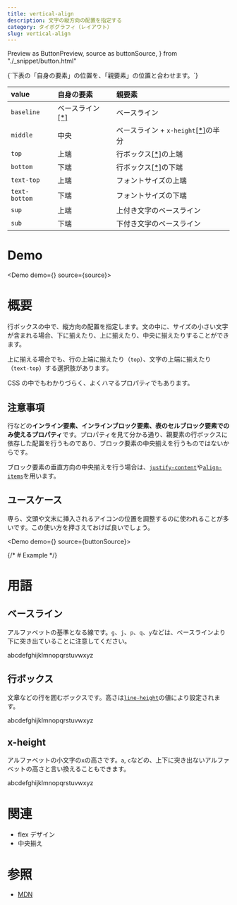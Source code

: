 ```yaml
---
title: vertical-align
description: 文字の縦方向の配置を指定する
category: タイポグラフィ（レイアウト）
slug: vertical-align
---
```


  Preview as ButtonPreview,
  source as buttonSource,
} from "./_snippet/button.html"

<p className="text-sm text-twhite-200">
  {`下表の「自身の要素」の位置を、「親要素」の位置と合わせます。`}
</p>

| value         | 自身の要素                        | 親要素                                           |
| :------------ | :-------------------------------- | :----------------------------------------------- |
| `baseline`    | ベースライン[[\*]](#ベースライン) | ベースライン                                     |
| `middle`      | 中央                              | ベースライン + `x-height`[[\*]](#x-height)の半分 |
| `top`         | 上端                              | 行ボックス[[\*]](#行ボックス)の上端              |
| `bottom`      | 下端                              | 行ボックス[[\*]](#行ボックス)の下端              |
| `text-top`    | 上端                              | フォントサイズの上端                             |
| `text-bottom` | 下端                              | フォントサイズの下端                             |
| `sup`         | 上端                              | 上付き文字のベースライン                         |
| `sub`         | 下端                              | 下付き文字のベースライン                         |

# Demo

<Demo demo={<Preview />} source={source}>
  <Snippet />
</Demo>

# 概要

行ボックスの中で、縦方向の配置を指定します。文の中に、サイズの小さい文字が含まれる場合、<span className="align-bottom text-sm bg-sky-400/30">下に揃えたり</span>、<span className="align-top text-sm bg-sky-400/30">上に揃えたり</span>、<span className="align-middle text-sm bg-sky-400/30">中央に揃えたり</span>することができます。

上に揃える場合でも、<span className="align-top text-xs bg-sky-400/30">行の上端に揃えたり</span>（`top`）、<span className="align-text-top text-xs bg-sky-400/30">文字の上端に揃えたり</span>（`text-top`）する選択肢があります。

<span className="text-sm text-twhite-50">
  CSS の中でもわかりづらく、よくハマるプロパティでもあります。
</span>

## 注意事項

行などの**インライン要素、インラインブロック要素、表のセルブロック要素でのみ使えるプロパティ**です。プロパティを見て分かる通り、親要素の行ボックスに依存した配置を行うものであり、ブロック要素の中央揃えを行うものではないからです。

ブロック要素の垂直方向の中央揃えを行う場合は、[`justify-content`](/justify-content)や[`align-items`](/align-items)を用います。

## ユースケース

専ら、文頭や文末に挿入されるアイコンの位置を調整するのに使われることが多いです。この使い方を押さえておけば良いでしょう。

<Demo demo={<ButtonPreview />} source={buttonSource}>
  <ButtonSnippet />
</Demo>

{/* # Example */}

# 用語

## ベースライン

アルファベットの基準となる線です。`g`、`j`、`p`、`q`、`y`などは、ベースラインより下に突き出ていることに注意してください。

<div className="relative">
  <p className="text-4xl">abcdefghijklmnopqrstuvwxyz</p>
  <span className="absolute inset-0 border-b-2 border-sky-400 my-[5px]" />
</div>

## 行ボックス

文章などの行を囲むボックスです。高さは[`line-height`](/line-height)の値により設定されます。

<div className="relative border border-sky-400">
  <p className="text-4xl">abcdefghijklmnopqrstuvwxyz</p>
</div>

## x-height

アルファベットの小文字の`x`の高さです。`a`, `c`などの、上下に突き出ないアルファベットの高さと言い換えることもできます。

<div className="relative">
  <p className="text-4xl">abcdefghijklmnopqrstuvwxyz</p>
  <span className="absolute inset-0 border-y-2 border-sky-400 my-[9px] transform translate-y-1" />
</div>

# 関連

- flex デザイン
- 中央揃え

# 参照

- [MDN](https://developer.mozilla.org/ja/docs/Web/CSS/vertical-align)
